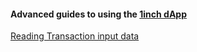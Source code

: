 #### Advanced guides to using the [1inch dApp](https://app.1inch.io/)

[Reading Transaction input data](./transaction-data/transaction-data.mdx)